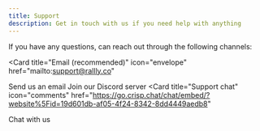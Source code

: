 ```yaml
---
title: Support
description: Get in touch with us if you need help with anything
---
```


If you have any questions, can reach out through the following
channels:

<CardGroup cols={1}>

<Card
  title="Email (recommended)"
  icon="envelope"
  href="mailto:support@rallly.co"
>
  Send us an email
</Card>
<Card title="Discord" icon="discord" href="https://discord.gg/uzg4ZcHbuM">
  Join our Discord server
</Card>
<Card
  title="Support chat"
  icon="comments"
  href="https://go.crisp.chat/chat/embed/?website%5Fid=19d601db-af05-4f24-8342-8dd4449aedb8"
>
  Chat with us
</Card>

</CardGroup>

